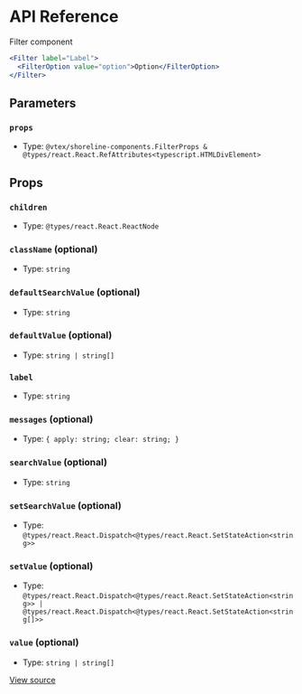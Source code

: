 # API Reference

Filter component

```jsx
<Filter label="Label">
  <FilterOption value="option">Option</FilterOption>
</Filter>
```

## Parameters

### `props`

- Type: `@vtex/shoreline-components.FilterProps & @types/react.React.RefAttributes<typescript.HTMLDivElement>`

## Props

### `children`

- Type: `@types/react.React.ReactNode`

### `className` (optional)

- Type: `string`

### `defaultSearchValue` (optional)

- Type: `string`

### `defaultValue` (optional)

- Type: `string | string[]`

### `label`

- Type: `string`

### `messages` (optional)

- Type: `{ apply: string; clear: string; }`

### `searchValue` (optional)

- Type: `string`

### `setSearchValue` (optional)

- Type: `@types/react.React.Dispatch<@types/react.React.SetStateAction<string>>`

### `setValue` (optional)

- Type: `@types/react.React.Dispatch<@types/react.React.SetStateAction<string>> | @types/react.React.Dispatch<@types/react.React.SetStateAction<string[]>>`

### `value` (optional)

- Type: `string | string[]`

[View source](https://github.com/vtex/shoreline/blob/d4866fb/packages/components/src/filter/filter.tsx#L17)
